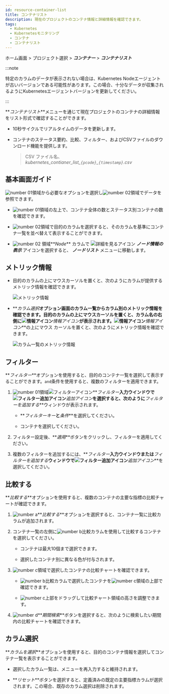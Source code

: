 ```yaml
---
id: resource-container-list
title: コンテナリスト
description: 現在のプロジェクトのコンテナ情報と詳細情報を確認できます。
tags:
  - Kubernetes
  - Kubernetesモニタリング
  - コンテナ
  - コンテナリスト
---
```


ホーム画面 > プロジェクト選択 > **_コンテナー_** > **_コンテナリスト_**

:::note

特定のカラムのデータが表示されない場合は、Kubernetes Nodeエージェントが古いバージョンである可能性があります。この場合、十分なデータが収集されるようにKubernetesエージェントバージョンを更新してください。 

:::

**_コンテナリスト_**メニューを通じて現在プロジェクトのコンテナの詳細情報をリスト形式で確認することができます。 

- 10秒サイクルでリアルタイムのデータを更新します。 

- コンテナのステータス要約、比較、フィルター、およびCSVファイルのダウンロード機能を提供します。

  > CSV ファイル名、_kubernetes_contianer_list\_`{pcode}`\_`{timestamp}`.csv_

## 基本画面ガイド

<ImgLang img='k8s-resource-container-list-m.png' desc='コンテナ一覧メイン画面' />

![number 01](/img/number-01.png)領域から必要なオプションを選択し![number 02](/img/number-02.png)領域でデータを参照できます。 

- ![number 01](/img/number-01.png)領域の左上で、コンテナ全体の数とステータス別コンテナの数を確認できます。

- ![number 02](/img/number-02.png)領域で目的のカラムを選択すると、そのカラムを基準にコンテナ一覧を並べ替えて表示することができます。

- ![number 02](/img/number-02.png) 領域**_Node_** カラムで ![詳細を見るアイコン](/img/ic-pageview.svg) **_ノード情報の表示_** アイコンを選択すると、 **_ノードリスト_** メニューに移動します。

## メトリック情報

- 目的のカラムの上にマウスカーソルを置くと、次のようにカラムが提供するメトリック情報を確認できます。 

  ![メトリック情報](/img/k8s-resource-container-list-metric-info.png)

- **_カラム選択_**オプション画面のカラム一覧からカラム別のメトリック情報を確認できます。目的のカラムの上にマウスカーソルを置くと、カラム名の右側に![情報アイコン](/img/ico-info.svg)**_情報アイコン_**が表示されます。![情報アイコン](/img/ico-info.svg)**_情報アイコン_**の上にマウス カーソルを置くと、次のようにメトリック情報を確認できます。

  ![カラム一覧のメトリック情報](/img/k8s-resource-container-list-metric-info-cl.png)

## フィルター

**_フィルター_**オプションを使用すると、目的のコンテナ一覧を選択して表示することができます。`and`条件を使用すると、複数のフィルターを適用できます。

1. ![number 01](/img/number-01.png)領域![フィルターアイコン](/img/ico-filter.svg)**_フィルター_**入力ウインドウで![フィルター追加アイコン](/img/ico-add.svg)**_追加アイコン_**を選択すると、次のように**_フィルターを追加する_**ウィンドウが表示されます。

   <ImgLang img='k8s-resource-container-list-add-filter.png' desc='フィルター追加' />

   - **_フィルターキー_**と**_条件_**を選択してください。

   - コンテナを選択してください。

2. フィルター設定後、**_適用_**ボタンをクリックし、フィルターを適用してください。

3. 複数のフィルターを追加するには、**_フィルター_**入力ウインドウまたは**_フィルターを追加する_**ウィンドウで![フィルター追加アイコン](/img/ico-add.svg)**_追加アイコン_**を選択してください。

   <ImgLang img='k8s-resource-container-list-add-filter-ex.png' desc='フィルター追加' />

## 比較する

**_比較する_**オプションを使用すると、複数のコンテナの主要な指標の比較チャートが確認できます。 

<ImgLang img='k8s-resource-container-list-compare.png' desc='比較する sc' />

1. ![number a](/img/char-a.svg)**_比較する_**オプションを選択すると、コンテナ一覧に比較カラムが追加されます。

2. コンテナ一覧の左側に![number b](/img/char-b.svg)比較カラムを使用して比較するコンテナを選択してください。 

   - コンテナは最大10個まで選択できます。 

   - 選択したコンテナ別に異なる色が付与されます。

3. ![number c](/img/char-c.svg)領域で選択したコンテナの比較チャートを確認できます。 

   - ![number b](/img/char-b.svg)比較カラムで選択したコンテナを![number c](/img/char-c.svg)領域の上部で確認できます。

   - ![number c](/img/char-c.svg)上部をドラッグして比較チャート領域の高さを調整できます。

4. ![number d](/img/char-d.svg)**_期間検索_**ボタンを選択すると、次のように検索したい期間内の比較チャートを確認できます。

   <ImgLang img='k8s-resource-container-list-compare-time.png' desc='期間検索' />

## カラム選択

**_カラムを選択_**オプションを使用すると、目的のコンテナ情報を選択してコンテナ一覧を表示することができます。 

<ImgLang img='k8s-resource-container-list-cl.png' desc='フィルターを追加' />

- 選択したカラム一覧は、メニューを再入力すると維持されます。

- **_リセット_**ボタンを選択すると、定義済みの既定の主要指標カラムが選択されます。この場合、既存のカラム選択は削除されます。
